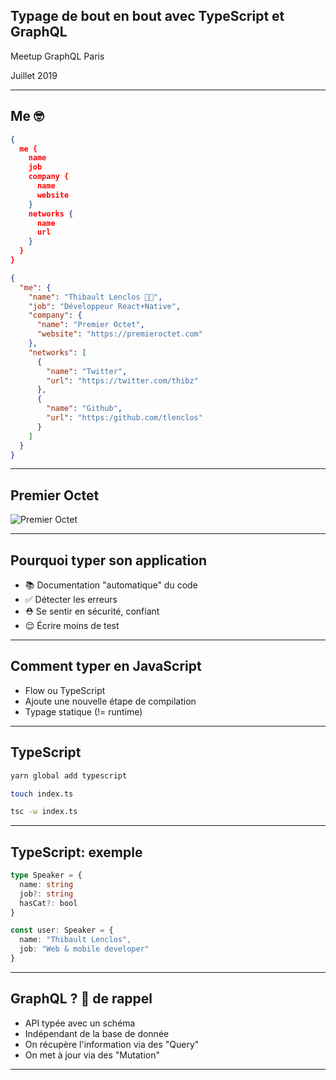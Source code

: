 

## Typage de bout en bout avec TypeScript et GraphQL

Meetup GraphQL Paris

Juillet 2019

---

## Me 🤓

<Split>

```json
{
  me {
    name
    job
    company {
      name
      website
    }
    networks {
      name
      url
    }
  }
}
```

<div style={{ marginLeft: 50, width: "15em" }}>

```json
{
  "me": {
    "name": "Thibault Lenclos 🎸🚴‍",
    "job": "Développeur React+Native",
    "company": {
      "name": "Premier Octet",
      "website": "https://premieroctet.com"
    },
    "networks": [
      {
        "name": "Twitter",
        "url": "https://twitter.com/thibz"
      },
      {
        "name": "Github",
        "url": "https:/github.com/tlenclos"
      }
    ]
  }
}
```

</div>

</Split>

---

## Premier Octet

![Premier Octet](assets/premieroctet.png)

---

## Pourquoi typer son application

- 📚 Documentation "automatique" du code
- ✅ Détecter les erreurs
- ⛑ Se sentir en sécurité, confiant
- 😌 Écrire moins de test

---

## Comment typer en JavaScript

- Flow ou TypeScript
- Ajoute une nouvelle étape de compilation
- Typage statique (!= runtime)

---

## TypeScript

```bash
yarn global add typescript

touch index.ts

tsc -w index.ts
```

---

## TypeScript: exemple

```ts
type Speaker = {
  name: string
  job?: string
  hasCat?: bool
}

const user: Speaker = {
  name: "Thibault Lenclos",
  job: "Web & mobile developer"
}
```

---

## GraphQL ? 💉 de rappel

- API typée avec un schéma
- Indépendant de la base de donnée
- On récupère l'information via des "Query"
- On met à jour via des "Mutation"

---
